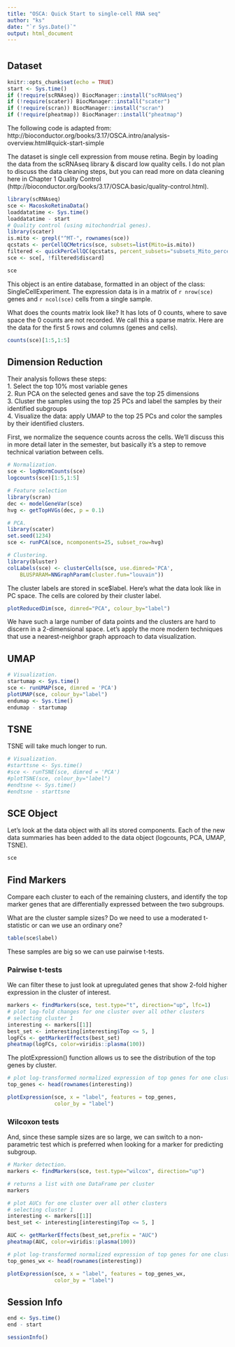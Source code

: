 ```yaml
---
title: "OSCA: Quick Start to single-cell RNA seq"
author: "ks"
date: "`r Sys.Date()`"
output: html_document
---
```


# {.tabset}

## Dataset

```r
knitr::opts_chunk$set(echo = TRUE)
start <- Sys.time()
if (!require(scRNAseq)) BiocManager::install("scRNAseq")
if (!require(scater)) BiocManager::install("scater")
if (!require(scran)) BiocManager::install("scran")
if (!require(pheatmap)) BiocManager::install("pheatmap")
```

The following code is adapted from:
http://bioconductor.org/books/3.17/OSCA.intro/analysis-overview.html#quick-start-simple

The dataset is single cell expression from mouse retina. Begin by loading the data from the scRNAseq library & discard low quality cells. I do not plan to discuss the data cleaning steps, but you can read more on data cleaning here in Chapter 1 Quality Control (http://bioconductor.org/books/3.17/OSCA.basic/quality-control.html).

```r
library(scRNAseq)
sce <- MacoskoRetinaData()
loaddatatime <- Sys.time()
loaddatatime - start
# Quality control (using mitochondrial genes).
library(scater)
is.mito <- grepl("^MT-", rownames(sce))
qcstats <- perCellQCMetrics(sce, subsets=list(Mito=is.mito))
filtered <- quickPerCellQC(qcstats, percent_subsets="subsets_Mito_percent")
sce <- sce[, !filtered$discard]
```


```r
sce
```

This object is an entire database, formatted in an object of the class: SingleCellExperiment. The expression data is in a matrix of `r nrow(sce)` genes and `r ncol(sce)` cells from a single sample.

What does the counts matrix look like?  It has lots of 0 counts, where to save space the 0 counts are not recorded. We call this a sparse matrix. Here are the data for the first 5 rows and columns (genes and cells). 
```r
counts(sce)[1:5,1:5]
```


## Dimension Reduction

Their analysis follows these steps:    
1. Select the top 10% most variable genes       
2. Run PCA on the selected genes and save the top 25 dimensions     
3. Cluster the samples using the top 25 PCs and label the samples by their identified subgroups    
4. Visualize the data: apply UMAP to the top 25 PCs and color the samples by their identified clusters.

First, we normalize the sequence counts across the cells. We'll discuss this in more detail later in the semester, but basically it's a step to remove technical variation between cells. 
```r
# Normalization.
sce <- logNormCounts(sce)
logcounts(sce)[1:5,1:5]
```


```r
# Feature selection
library(scran)
dec <- modelGeneVar(sce)
hvg <- getTopHVGs(dec, p = 0.1)

# PCA.
library(scater)
set.seed(1234)
sce <- runPCA(sce, ncomponents=25, subset_row=hvg)

# Clustering.
library(bluster)
colLabels(sce) <- clusterCells(sce, use.dimred='PCA',
    BLUSPARAM=NNGraphParam(cluster.fun="louvain"))    
```

The cluster labels are stored in sce$label. Here's what the data look like in PC space. The cells are colored by their cluster label.

```r
plotReducedDim(sce, dimred="PCA", colour_by="label")
```

We have such a large number of data points and the clusters are hard to discern in a 2-dimensional space. Let's apply the more modern techniques that use a nearest-neighbor graph approach to data visualization. 

## UMAP

```r
# Visualization.
startumap <- Sys.time()
sce <- runUMAP(sce, dimred = 'PCA')
plotUMAP(sce, colour_by="label")
endumap <- Sys.time()
endumap - startumap
```


## TSNE

TSNE will take much longer to run.

```r
# Visualization.
#starttsne <- Sys.time()
#sce <- runTSNE(sce, dimred = 'PCA')
#plotTSNE(sce, colour_by="label")
#endtsne <- Sys.time()
#endtsne - starttsne
```

## SCE Object

Let's look at the data object with all its stored components. Each of the new data summaries has been added to the data object (logcounts, PCA, UMAP, TSNE).

```r
sce
```

## Find Markers

Compare each cluster to each of the remaining clusters, and identify the top marker genes that are differentially expressed between the two subgroups. 

What are the cluster sample sizes? Do we need to use a moderated t-statistic or can we use an ordinary one?

```r
table(sce$label)
```

These samples are big so we can use pairwise t-tests.

### Pairwise t-tests

We can filter these to just look at upregulated genes that show 2-fold higher expression in the cluster of interest.
```r
markers <- findMarkers(sce, test.type="t", direction="up", lfc=1) 
# plot log-fold changes for one cluster over all other clusters
# selecting cluster 1
interesting <- markers[[1]]
best_set <- interesting[interesting$Top <= 5, ]
logFCs <- getMarkerEffects(best_set)
pheatmap(logFCs, color=viridis::plasma(100))
```

The plotExpression() function allows us to see the distribution of the top genes by cluster.

```r
# plot log-transformed normalized expression of top genes for one cluster
top_genes <- head(rownames(interesting))

plotExpression(sce, x = "label", features = top_genes,
               color_by = "label")
```

### Wilcoxon tests

And, since these sample sizes are so large, we can switch to a non-parametric test which is preferred when looking for a marker for predicting subgroup. 

```r
# Marker detection.
markers <- findMarkers(sce, test.type="wilcox", direction="up")

# returns a list with one DataFrame per cluster
markers
```

```r
# plot AUCs for one cluster over all other clusters
# selecting cluster 1
interesting <- markers[[1]]
best_set <- interesting[interesting$Top <= 5, ]

AUC <- getMarkerEffects(best_set,prefix = "AUC")
pheatmap(AUC, color=viridis::plasma(100))
```

```r
# plot log-transformed normalized expression of top genes for one cluster
top_genes_wx <- head(rownames(interesting))

plotExpression(sce, x = "label", features = top_genes_wx,
               color_by = "label")

```


## Session Info

```r
end <- Sys.time()
end - start
```


```r
sessionInfo()
```



